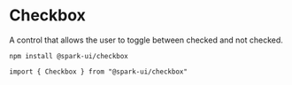 


<Meta title="Components/Forms/Checkbox" component={Checkbox} />

# Checkbox

A control that allows the user to toggle between checked and not checked.

<StoryHeading label="Install" />

```
npm install @spark-ui/checkbox
```

<StoryHeading label="Import" />

```
import { Checkbox } from "@spark-ui/checkbox"
```

<StoryHeading label="Props" />

<ArgsTable of={Checkbox} />

<StoryHeading label="Variants" />

<Story name="default" story={stories.Default} />
